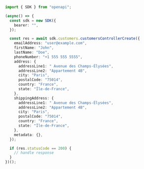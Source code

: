 ```typescript CustomersControllerCreate.ts
import { SDK } from "openapi";

(async() => {
  const sdk = new SDK({
    bearer: "",
  });

  const res = await sdk.customers.customersControllerCreate({
    emailAddress: "user@example.com",
    firstName: "John",
    lastName: "Doe",
    phoneNumber: "+1 555 555 5555",
    address: {
      addressLine1: " Avenue des Champs-Élysées",
      addressLine2: "Appartement 4B",
      city: "Paris",
      postalCode: "75014",
      country: "France",
      state: "Île-de-France",
    },
    shippingAddress: {
      addressLine1: " Avenue des Champs-Élysées",
      addressLine2: "Appartement 4B",
      city: "Paris",
      postalCode: "75014",
      country: "France",
      state: "Île-de-France",
    },
    metadata: {},
  });

  if (res.statusCode == 200) {
    // handle response
  }
})();
```
